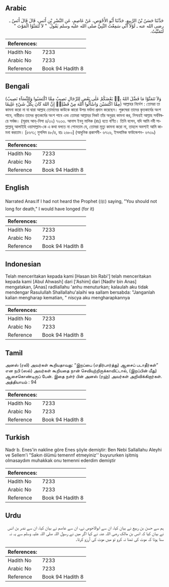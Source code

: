 ## Arabic


<div dir="rtl" lang="ar" style={{fontSize:'larger',backgroundColor:'#f8f9fa',padding:20}}>
حَدَّثَنَا حَسَنُ بْنُ الرَّبِيعِ، حَدَّثَنَا أَبُو الأَحْوَصِ، عَنْ عَاصِمٍ، عَنِ النَّضْرِ بْنِ أَنَسٍ، قَالَ قَالَ أَنَسٌ ـ رضى الله عنه ـ لَوْلاَ أَنِّي سَمِعْتُ النَّبِيَّ صلى الله عليه وسلم يَقُولُ ‏ "‏ لاَ تَتَمَنَّوُا الْمَوْتَ ‏"‏ لَتَمَنَّيْتُ‏.‏
</div>
<div style={{backgroundColor:'#f8f9fa',padding:20, marginBottom: 10}}><table> <thead> <tr> <th>References:</th> <th></th> </tr> </thead> <tbody><tr><td>Hadith No</td><td>7233</td></tr><tr><td>Arabic No</td><td>7233</td></tr><tr><td>Reference</td><td>Book 94 Hadith 8</td></tr></tbody></table></div>

## Bengali


<div dir="ltr" lang="bn" style={{fontSize:'larger',backgroundColor:'#f8f9fa',padding:20}}>
(وَلاَ تَتَمَنَّوْا مَا فَضَّلَ اللهُ بِهٖ بَعْضَكُمْ عَلٰى بَعْضٍ لِلرِّجَالِ نَصِيبٌ مِمَّا اكْتَسَبُوا وَلِلنِّسَآءِ نَصِيبٌ مِمَّا اكْتَسَبْنَ وَاسْأَلُوا اللهَ مِنْ فَضْلِهٖ إِنَّ اللهَ كَانَ بِكُلِّ شَيْءٍ عَلِيمًا) আল্লাহর নির্দেশ : তোমরা তা কামনা করো না যা দ্বারা আল্লাহ তোমাদের কাউকে কারো উপর মর্যাদা প্রদান করেছেন। পুরুষেরা তাদের কৃতকার্যের অংশ পাবে, নারীরাও তাদের কৃতকর্মের অংশ পাবে এবং তোমরা আল্লাহর নিকট তাঁর অনুগ্রহ কামনা কর, নিশ্চয়ই আল্লাহ সর্ববিষয়ে সর্বজ্ঞ। (সূরাহ আন্-নিসা ৪/৩২) ৭২৩৩. আনাস ইবনু মালিক (রাঃ) হতে বর্ণিত। তিনি বলেন, যদি আমি নবী সাল্লাল্লাহু আলাইহি ওয়াসাল্লাম-কে এ কথা বলতে না শোনতাম যে, তোমরা মৃত্যু কামনা করো না, তাহলে অবশ্যই আমি কামনা করতাম। [৫৬৭১; মুসলিম ৪৮/৪, হাঃ ২৬৮০] (আধুনিক প্রকাশনী- ৬৭২৬, ইসলামিক ফাউন্ডেশন- ৬৭৩৯)
</div>
<div style={{backgroundColor:'#f8f9fa',padding:20, marginBottom: 10}}><table> <thead> <tr> <th>References:</th> <th></th> </tr> </thead> <tbody><tr><td>Hadith No</td><td>7233</td></tr><tr><td>Arabic No</td><td>7233</td></tr><tr><td>Reference</td><td>Book 94 Hadith 8</td></tr></tbody></table></div>

## English


<div dir="ltr" lang="en" style={{fontSize:'larger',backgroundColor:'#f8f9fa',padding:20}}>
Narrated Anas:If I had not heard the Prophet (ﷺ) saying, "You should not long for death," I would have longed (for it)
</div>
<div style={{backgroundColor:'#f8f9fa',padding:20, marginBottom: 10}}><table> <thead> <tr> <th>References:</th> <th></th> </tr> </thead> <tbody><tr><td>Hadith No</td><td>7233</td></tr><tr><td>Arabic No</td><td>7233</td></tr><tr><td>Reference</td><td>Book 94 Hadith 8</td></tr></tbody></table></div>

## Indonesian


<div dir="ltr" lang="id" style={{fontSize:'larger',backgroundColor:'#f8f9fa',padding:20}}>
Telah menceritakan kepada kami [Hasan bin Rabi'] telah menceritakan kepada kami [Abul Ahwash] dari ['Ashim] dari [Nadhr bin Anas] mengatakan, [Anas] radliallahu 'anhu menuturkan; kalaulah aku tidak mendengar Rasulullah Shallallahu'alaihi wa sallam bersabda: "Janganlah kalian mengharap kematian, " niscya aku mengharapkannya
</div>
<div style={{backgroundColor:'#f8f9fa',padding:20, marginBottom: 10}}><table> <thead> <tr> <th>References:</th> <th></th> </tr> </thead> <tbody><tr><td>Hadith No</td><td>7233</td></tr><tr><td>Arabic No</td><td>7233</td></tr><tr><td>Reference</td><td>Book 94 Hadith 8</td></tr></tbody></table></div>

## Tamil


<div dir="ltr" lang="ta" style={{fontSize:'larger',backgroundColor:'#f8f9fa',padding:20}}>
அனஸ் (ரலி) அவர்கள் கூறியதாவது: “இறப்பை (எதிர்பார்த்து) ஆசைப் படாதீர்கள்” என நபி (ஸல்) அவர்கள் கூறியதை நான் செவியுற்றிருக்காவிட்டால், (இறப்பின் மீது) ஆசைகொண்டிருப் பேன். இதை நள்ர் பின் அனஸ் (ரஹ்) அவர்கள் அறிவிக்கிறார்கள். அத்தியாயம் : 94
</div>
<div style={{backgroundColor:'#f8f9fa',padding:20, marginBottom: 10}}><table> <thead> <tr> <th>References:</th> <th></th> </tr> </thead> <tbody><tr><td>Hadith No</td><td>7233</td></tr><tr><td>Arabic No</td><td>7233</td></tr><tr><td>Reference</td><td>Book 94 Hadith 8</td></tr></tbody></table></div>

## Turkish


<div dir="ltr" lang="tr" style={{fontSize:'larger',backgroundColor:'#f8f9fa',padding:20}}>
Nadr b. Enes'in nakline göre Enes şöyle demiştir: Ben Nebi Sallallahu Aleyhi ve Sellem'i "Sakın ölümü temennf etmeyiniz'' buyururken işitmiş olmasaydım muhakkak onu temenni ederdim demiştir
</div>
<div style={{backgroundColor:'#f8f9fa',padding:20, marginBottom: 10}}><table> <thead> <tr> <th>References:</th> <th></th> </tr> </thead> <tbody><tr><td>Hadith No</td><td>7233</td></tr><tr><td>Arabic No</td><td>7233</td></tr><tr><td>Reference</td><td>Book 94 Hadith 8</td></tr></tbody></table></div>

## Urdu


<div dir="rtl" lang="ur" style={{fontSize:'larger',backgroundColor:'#f8f9fa',padding:20}}>
ہم سے حسن بن ربیع نے بیان کیا، ان سے ابوالاحوص نے، ان سے عاصم نے بیان کیا، ان سے نضر بن انس نے بیان کیا کہ انس بن مالک رضی اللہ عنہ نے کہا اگر میں نے رسول اللہ صلی اللہ علیہ وسلم سے یہ نہ سنا ہوتا کہ موت کی تمنا نہ کرو تو میں موت کی آرزو کرتا۔
</div>
<div style={{backgroundColor:'#f8f9fa',padding:20, marginBottom: 10}}><table> <thead> <tr> <th>References:</th> <th></th> </tr> </thead> <tbody><tr><td>Hadith No</td><td>7233</td></tr><tr><td>Arabic No</td><td>7233</td></tr><tr><td>Reference</td><td>Book 94 Hadith 8</td></tr></tbody></table></div>